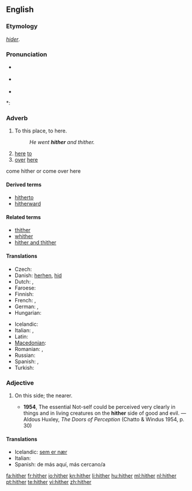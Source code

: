 ==English==

===Etymology===
{{etyl|ang}} ''[[hider]]''.

===Pronunciation===
* {{a|RP}} {{IPA|/ˈhɪðə/}}
* {{a|US}} {{IPA|/ˈhɪðɚ/}}
* {{audio|en-us-hither.ogg|Audio (US)}}

*: {{rhymes|ɪðə(r)}}

===Adverb===
{{en-adv|-}}

# {{context|literary|or|archaic}} To this place, to here.
#: ''He went '''hither''' and thither.''
# [[here]] [[to]]
# [[over]] [[here]]
come hither or come over here

====Derived terms====
* [[hitherto]]
* [[hitherward]]

====Related terms====
* [[thither]]
* [[whither]]
* [[hither and thither]]

====Translations====
{{trans-top| to here }}
* Czech: {{t+|cs|sem}}
* Danish: [[herhen]], [[hid]]
* Dutch: {{t+|nl|hierheen}}, {{t+|nl|alhier}}
* Faroese: {{t-|fo|higar|xs=Faroese}}
* Finnish: {{t+|fi|tänne}}
* French: {{t+|fr|ici}}, {{t+|fr|çà}}
* German: {{t+|de|hierher}}, {{t+|de|hierhin}}
* Hungarian: {{t+|hu|ide}}
{{trans-mid}}
* Icelandic: {{t+|is|hingað}}
* Italian: {{t+|it|qui}}, {{t+|it|qua}}
* Latin: {{t+|la|huc|alt=hūc}}
* [[Macedonian]]: {{t-|mk|ваму|tr=vámu}}
* Romanian: {{t-|ro|încoace}}, {{t+|ro|aici}}
* Russian: {{t+|ru|сюда|tr=syuda}}
* Spanish: {{t+|es|aquí}}, {{t+|es|acá}}
* Turkish: {{t-|tr|buraya}}
{{trans-bottom}}

===Adjective===
{{en-adj|-}}

# {{archaic}} On this side; the nearer.
#* '''1954''', The essential Not-self could be perceived very clearly in things and in living creatures on the '''hither''' side of good and evil. — Aldous Huxley, ''The Doors of Perception'' (Chatto & Windus 1954, p. 30)

====Translations====
* Icelandic: [[sem er nær]]
* Italian: {{t-|it|citeriore}}
* Spanish: de más aquí, más cercano/a

[[fa:hither]]
[[fr:hither]]
[[io:hither]]
[[kn:hither]]
[[li:hither]]
[[hu:hither]]
[[ml:hither]]
[[nl:hither]]
[[pt:hither]]
[[te:hither]]
[[vi:hither]]
[[zh:hither]]